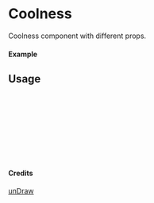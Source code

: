 
<Meta of={Coolness} title="unDraw/Coolness" />

# Coolness

Coolness component with different props.

#### Example

<Canvas of={Coolness.Primary} />

## Usage

```ts
import { Coolness } from "yadl-ui";

const Example = () => {
  return (
      <Coolness />
  );
};

export default Example;
```

#### Credits
[unDraw](https://undraw.co/illustrations)

